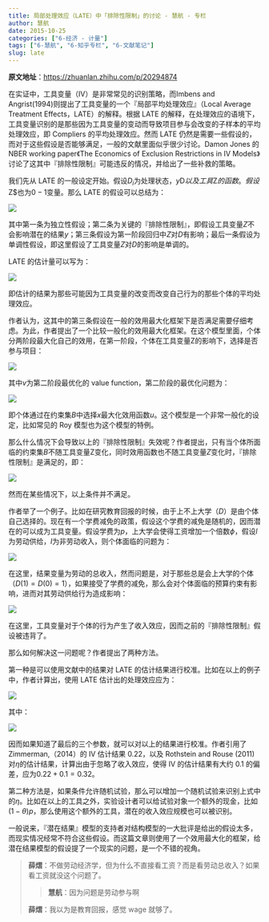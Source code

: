 ```yaml
---
title: 局部处理效应（LATE）中「排除性限制」的讨论 - 慧航 - 专栏
author: 慧航
date: 2015-10-25
categories: ["6-经济 - 计量"]
tags: ["6-慧航", "6-知乎专栏", "6-文献笔记"]
slug: late
---
```


**原文地址**：<https://zhuanlan.zhihu.com/p/20294874>

在实证中，工具变量（IV）是非常常见的识别策略，而Imbens and Angrist(1994)则提出了工具变量的一个『局部平均处理效应』（Local Average Treatment Effects，LATE）的解释。根据 LATE 的解释，在处理效应的语境下，工具变量识别的是那些因为工具变量的变动而导致项目参与会改变的子样本的平均处理效应，即 Compliers 的平均处理效应。然而 LATE 仍然是需要一些假设的，而对于这些假设是否能够满足，一般的文献里面似乎很少讨论。Damon Jones 的NBER working paper《The Economics of Exclusion Restrictions in IV Models》讨论了这其中『排除性限制』可能违反的情况，并给出了一些补救的策略。

我们先从 LATE 的一般设定开始。假设$D_i$为处理状态，$y%为关注的结果，潜在的结果可以是一个处理状态$D$以及工具$Z$的函数。假设$Z$也为$0-1$变量。那么 LATE 的假设可以总结为：

![](/images/Eco/Econometrica/huihang/LATE/1.jpg)

其中第一条为独立性假设；第二条为关键的『排除性限制』，即假设工具变量$Z$不会影响潜在的结果$y$；第三条假设为第一阶段回归中$Z$对$D$有影响；最后一条假设为单调性假设，即这里假设了工具变量$Z$对$D$的影响是单调的。

LATE 的估计量可以写为：

![](/images/Eco/Econometrica/huihang/LATE/2.jpg)

即估计的结果为那些可能因为工具变量的改变而改变自己行为的那些个体的平均处理效应。

作者认为，这其中的第三条假设在一般的效用最大化框架下是否满足需要仔细考虑。为此，作者提出了一个比较一般化的效用最大化框架。在这个模型里面，个体分两阶段最大化自己的效用，在第一阶段，个体在工具变量Z的影响下，选择是否参与项目：

![](/images/Eco/Econometrica/huihang/LATE/3.jpg)

其中$v$为第二阶段最优化的 value function，第二阶段的最优化问题为：

![](/images/Eco/Econometrica/huihang/LATE/4.jpg)

即个体通过在约束集$B$中选择$x$最大化效用函数$u$。这个模型是一个非常一般化的设定，比如常见的 Roy 模型也为这个模型的特例。

那么什么情况下会导致以上的『排除性限制』失效呢？作者提出，只有当个体所面临的约束集$B$不随工具变量Z变化，同时效用函数也不随工具变量$Z$变化时，『排除性限制』是满足的，即：

![](/images/Eco/Econometrica/huihang/LATE/5.jpg)

然而在某些情况下，以上条件并不满足。

作者举了一个例子。比如在研究教育回报的时候，由于上不上大学（$D$）是由个体自己选择的。现在有一个学费减免的政策，假设这个学费的减免是随机的，因而潜在的可以成为工具变量。假设学费为$p$，上大学会使得工资增加一个倍数$\phi$，假设$l$为劳动供给，$I$为非劳动收入，则个体面临的问题为：

![](/images/Eco/Econometrica/huihang/LATE/6.jpg)

在这里，结果变量为劳动的总收入，然而问题是，对于那些总是会上大学的个体（$D(1)=D(0)=1$），如果接受了学费的减免，那么会对个体面临的预算约束有影响，进而对其劳动供给行为造成影响：

![](/images/Eco/Econometrica/huihang/LATE/7.jpg)

在这里，工具变量对于个体的行为产生了收入效应，因而之前的『排除性限制』假设被违背了。

那么如何解决这一问题呢？作者提出了两种方法。

第一种是可以使用文献中的结果对 LATE 的估计结果进行校准。比如在以上的例子中，作者计算出，使用 LATE 估计出的处理效应应为：

![](/images/Eco/Econometrica/huihang/LATE/8.jpg)

其中：

![](/images/Eco/Econometrica/huihang/LATE/9.jpg)

因而如果知道了最后的三个参数，就可以对以上的结果进行校准。作者引用了 Zimmerman,（2014）的 IV 估计结果 0.22，以及 Rothstein and Rouse (2011) 对$\eta$的估计结果，计算出由于忽略了收入效应，使得 IV 的估计结果有大约 0.1 的偏差，应为$0.22+0.1=0.32$。

第二种方法是，如果条件允许随机试验，那么可以增加一个随机试验来识别上式中的$\eta$。比如在以上的工具之外，实验设计者可以给试验对象一个额外的现金，比如$(1-\theta)p$，那么使用这个额外的工具，潜在的收入效应规模也可以被识别。

一般说来，『潜在结果』模型的支持者对结构模型的一大批评是给出的假设太多，而现实情况经常不符合这些假设。而这篇文章则使用了一个效用最大化的框架，给潜在结果模型的假设提了一个现实的问题，是一个不错的视角。

<blockquote class="gray">

**薛熠**：不做劳动经济学，但为什么不直接看工资？而是看劳动总收入？如果看工资就没这个问题了。

<blockquote class="white">

**慧航**：因为问题是劳动参与啊

</blockquote>

**薛熠**：我以为是教育回报，感觉 wage 就够了。

</blockquote>